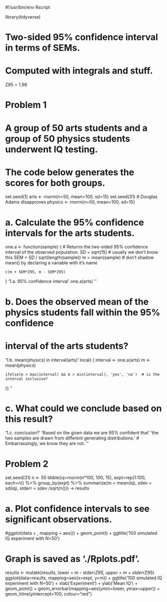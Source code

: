 #!/usr/bin/env Rscript


library(tidyverse)


# Two-sided 95% confidence interval in terms of SEMs.
# Computed with integrals and stuff.
Z95 = 1.96


# Problem 1
# A group of 50 arts students and a group of 50 physics students underwent IQ testing.
# The code below generates the scores for both groups.
set.seed(1)
arts <- rnorm(n=50, mean=100, sd=15)
set.seed(31)  # Douglas Adams disapproves
physics <- rnorm(n=50, mean=100, sd=15)

# a. Calculate the 95% confidence intervals for the arts students.
one.a <- function(sample)
{
    # Returns the two-sided 95% confidence interval of the observed population.
    SD = sqrt(15)  # usually we don't know this
    SEM = SD / sqrt(length(sample))
    m = mean(sample)  # don't shadow mean() by declaring a variable with it's name

    c(m + SEM*Z95, m - SEM*Z95)
}
'1.a. 95% confidence interval'
one.a(arts)
''

# b. Does the observed mean of the physics students fall within the 95% confidence
# interval of the arts students?
'1.b. mean(physics) in interval(arts)'
local(
{
    interval <- one.a(arts)
    m <- mean(physics)

    ifelse(m < max(interval) && m > min(interval), 'yes', 'no')  # is the interval inclusive?
})
''

# c. What could we conclude based on this result?
'1.c. conclusion?'
'Based on the given data we are 95% confident that'
'the two samples are drawn from different generating distributions.'
# Embarrassingly, we know they are not.
''


# Problem 2
set.seed(31)
n <- 50
tibble(iq=rnorm(n*100, 100, 15), expt=rep(1:100, each=n)) %>%
    group_by(expt) %>%
    summarize(m = mean(iq), sdev = sd(iq), stderr = sdev /sqrt(n())) -> results

# a. Plot confidence intervals to see significant observations.
#ggplot(data = , mapping = aes()) + geom_point() + ggtitle('100 simulated IQ experiment with N=50')

# Graph is saved as './Rplots.pdf'.
results <- mutate(results, lower = m - stderr*Z95, upper = m + stderr*Z95)
ggplot(data=results, mapping=aes(x=expt, y=m)) +
    ggtitle('100 simulated IQ experiment with N=50') +
    xlab('Experiment') +
    ylab('Mean IQ') +
    geom_point() +
    geom_errorbar(mapping=aes(ymin=lower, ymax=upper)) +
    geom_hline(yintercept=100, colour="red")
